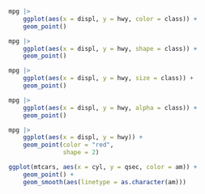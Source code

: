 ```r
```

```r
mpg |> 
    ggplot(aes(x = displ, y = hwy, color = class)) +
    geom_point()

mpg |> 
    ggplot(aes(x = displ, y = hwy, shape = class)) +
    geom_point()

mpg |> 
    ggplot(aes(x = displ, y = hwy, size = class)) +
    geom_point()

mpg |> 
    ggplot(aes(x = displ, y = hwy, alpha = class)) +
    geom_point()

mpg |> 
    ggplot(aes(x = displ, y = hwy)) +
    geom_point(color = "red",
               shape = 2)

```

```r
ggplot(mtcars, aes(x = cyl, y = qsec, color = am)) +
    geom_point() +
    geom_smooth(aes(linetype = as.character(am)))
```


